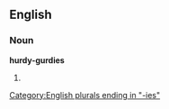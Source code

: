 ==English==

===Noun===
'''hurdy-gurdies'''

# {{plural of|[[hurdy-gurdy]]}}

[[Category:English plurals ending in "-ies"]]